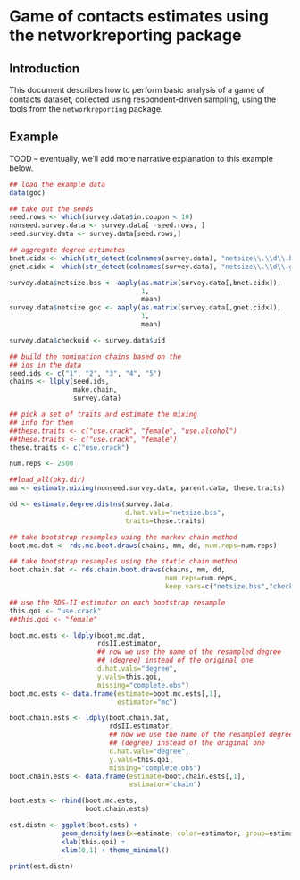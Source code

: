 Game of contacts estimates using the **networkreporting** package
============================================================
<!--
%\VignetteEngine{knitr}
%\VignetteIndexEntry{goc}
-->

Introduction
------------

This document describes how to perform basic analysis of a game of contacts dataset, collected using respondent-driven sampling, using the tools from the `networkreporting` package.


Example
-------

TOOD -- eventually, we'll add more narrative explanation to this example below.

```r
## load the example data
data(goc)

## take out the seeds
seed.rows <- which(survey.data$in.coupon < 10)
nonseed.survey.data <- survey.data[ -seed.rows, ]
seed.survey.data <- survey.data[seed.rows,]

## aggregate degree estimates
bnet.cidx <- which(str_detect(colnames(survey.data), "netsize\\.\\d\\.bss"))
gnet.cidx <- which(str_detect(colnames(survey.data), "netsize\\.\\d\\.game"))

survey.data$netsize.bss <- aaply(as.matrix(survey.data[,bnet.cidx]),
                                 1,
                                 mean)
survey.data$netsize.goc <- aaply(as.matrix(survey.data[,gnet.cidx]),
                                 1,
                                 mean)

survey.data$checkuid <- survey.data$uid

## build the nomination chains based on the
## ids in the data
seed.ids <- c("1", "2", "3", "4", "5")
chains <- llply(seed.ids,
                make.chain,
                survey.data)

## pick a set of traits and estimate the mixing
## info for them
##these.traits <- c("use.crack", "female", "use.alcohol")
##these.traits <- c("use.crack", "female")
these.traits <- c("use.crack")

num.reps <- 2500

##load_all(pkg.dir)
mm <- estimate.mixing(nonseed.survey.data, parent.data, these.traits)

dd <- estimate.degree.distns(survey.data,
                             d.hat.vals="netsize.bss",
                             traits=these.traits)

## take bootstrap resamples using the markov chain method
boot.mc.dat <- rds.mc.boot.draws(chains, mm, dd, num.reps=num.reps)

## take bootstrap resamples using the static chain method
boot.chain.dat <- rds.chain.boot.draws(chains, mm, dd,
                                       num.reps=num.reps,
                                       keep.vars=c("netsize.bss","checkuid"))

## use the RDS-II estimator on each bootstrap resample
this.qoi <- "use.crack"
##this.qoi <- "female"

boot.mc.ests <- ldply(boot.mc.dat,
                      rdsII.estimator,
                      ## now we use the name of the resampled degree
                      ## (degree) instead of the original one
                      d.hat.vals="degree",
                      y.vals=this.qoi,
                      missing="complete.obs")
boot.mc.ests <- data.frame(estimate=boot.mc.ests[,1],
                           estimator="mc")

boot.chain.ests <- ldply(boot.chain.dat,
                         rdsII.estimator,
                         ## now we use the name of the resampled degree
                         ## (degree) instead of the original one
                         d.hat.vals="degree",
                         y.vals=this.qoi,
                         missing="complete.obs")
boot.chain.ests <- data.frame(estimate=boot.chain.ests[,1],
                              estimator="chain")

boot.ests <- rbind(boot.mc.ests,
                   boot.chain.ests)

est.distn <- ggplot(boot.ests) +
             geom_density(aes(x=estimate, color=estimator, group=estimator)) +
             xlab(this.qoi) +
             xlim(0,1) + theme_minimal()

print(est.distn)

```

